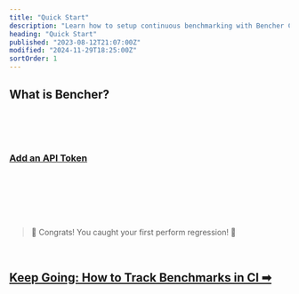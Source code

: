 ```yaml
---
title: "Quick Start"
description: "Learn how to setup continuous benchmarking with Bencher Cloud"
heading: "Quick Start"
published: "2023-08-12T21:07:00Z"
modified: "2024-11-29T18:25:00Z"
sortOrder: 1
---
```



<BenchmarkHarness />


## What is Bencher?

<BencherIntro />

<br />

<QSInstallCli />

<br />

<QSBencherCloud />

<br />

<QSApiToken>
    <h3><a id="add-api-token" href="/console/users/tokens/add?back=L2RvY3MvdHV0b3JpYWwvcXVpY2stc3RhcnQvI2FkZC1hcGktdG9rZW4=">Add an API Token</a></h3>
</QSApiToken>

<br />

<QSCreateProject />

<br />

<QSRunReport />

<br />

<QSGenerateAlert />

<br />
<br />

> 🐰 Congrats! You caught your first perform regression! 🎉

<br />

<h2><a href="/docs/how-to/track-benchmarks/">Keep Going: How to Track Benchmarks in CI ➡</a></h2>
